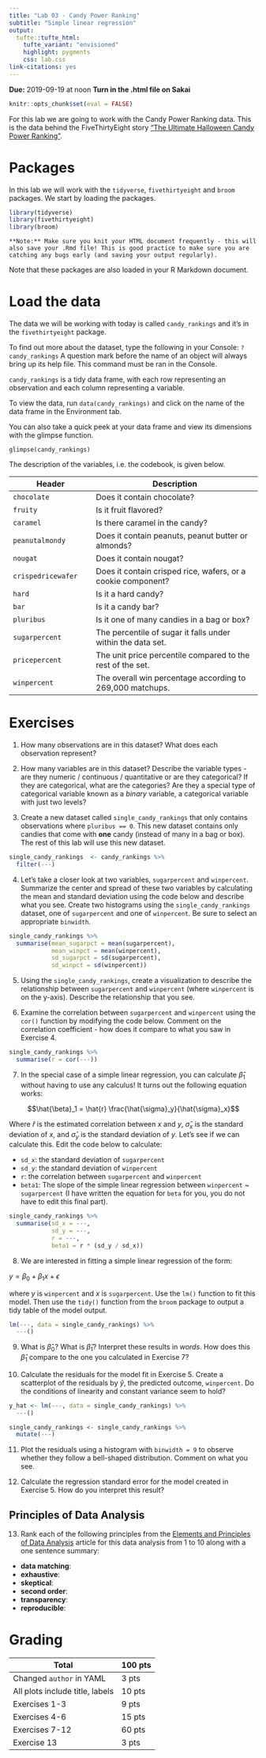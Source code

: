 ```yaml
---
title: "Lab 03 - Candy Power Ranking"
subtitle: "Simple linear regression"
output: 
  tufte::tufte_html:
    tufte_variant: "envisioned"
    highlight: pygments
    css: lab.css
link-citations: yes
---
```



**Due:** 2019-09-19 at noon
**Turn in the .html file on Sakai**

```r
knitr::opts_chunk$set(eval = FALSE)
```

For this lab we are going to work with the Candy Power Ranking data. This is the data behind the FiveThirtyEight story ["The Ultimate Halloween Candy Power Ranking"](https://fivethirtyeight.com/features/the-ultimate-halloween-candy-power-ranking/).

# Packages

In this lab we will work with the `tidyverse`, `fivethirtyeight` and `broom` packages. We start by loading the packages.

```r
library(tidyverse)
library(fivethirtyeight)
library(broom)
```

```marginfigure
**Note:** Make sure you knit your HTML document frequently - this will also save your .Rmd file! This is good practice to make sure you are catching any bugs early (and saving your output regularly).
```
Note that these packages are also loaded in your R Markdown document.

# Load the data

The data we will be working with today is called `candy_rankings` and it's in the `fivethirtyeight` package.

To find out more about the dataset, type the following in your Console: `?candy_rankings` A question mark before the name of an object will always bring up its help file. This command must be ran in the Console.

`candy_rankings` is a tidy data frame, with each row representing an observation and each column representing a variable.

To view the data, run `data(candy_rankings)` and click on the name of the data frame in the Environment tab.

You can also take a quick peek at your data frame and view its dimensions with the glimpse function.

`glimpse(candy_rankings)`

The description of the variables, i.e. the codebook, is given below.

 Header                        |  Description
----------------|--------------------------------
`chocolate` | Does it contain chocolate?
`fruity` | Is it fruit flavored?
`caramel` | Is there caramel in the candy?
`peanutalmondy` | Does it contain peanuts, peanut butter or almonds?
`nougat` | Does it contain nougat?
`crispedricewafer` | Does it contain crisped rice, wafers, or a cookie component?
`hard` | Is it a hard candy?
`bar` | Is it a candy bar?
`pluribus` | Is it one of many candies in a bag or box?
`sugarpercent` | The percentile of sugar it falls under within the data set.
`pricepercent` | The unit price percentile compared to the rest of the set.
`winpercent` | The overall win percentage according to 269,000 matchups.

# Exercises

1. How many observations are in this dataset? What does each observation represent?

2. How many variables are in this dataset? Describe the variable types - are they numeric / continuous / quantitative or are they categorical? If they are categorical, what are the categories? Are they a special type of categorical variable known as a _binary_ variable, a categorical variable with just two levels? 

3. Create a new dataset called `single_candy_rankings` that only contains observations where `pluribus == 0`. This new dataset contains only candies that come with **one** candy (instead of many in a bag or box). The rest of this lab will use this new dataset.

```r
single_candy_rankings  <- candy_rankings %>%
  filter(---)
```

4. Let's take a closer look at two variables, `sugarpercent` and `winpercent`. Summarize the center and spread of these two variables by calculating the mean and standard deviation using the code below and describe what you see. Create two histograms using the `single_candy_rankings` dataset, one of `sugarpercent` and one of `winpercent`. Be sure to select an appropriate `binwidth`.

```r
single_candy_rankings %>%
  summarise(mean_sugarpct = mean(sugarpercent),
            mean_winpct = mean(winpercent),
            sd_sugarpct = sd(sugarpercent),
            sd_winpct = sd(winpercent))
```

5. Using the `single_candy_rankings`, create a visualization to describe the relationship between `sugarpercent` and `winpercent` (where `winpercent` is on the y-axis). Describe the relationship that you see.

6. Examine the correlation between `sugarpercent` and `winpercent` using the `cor()` function by modifying the code below. Comment on the correlation coefficient - how does it compare to what you saw in Exercise 4. 

```r
single_candy_rankings %>%
  summarise(r = cor(---))
```

7. In the special case of a simple linear regression, you can calculate $\hat{\beta}_1$ without having to use any calculus! It turns out the following equation works:

$$\hat{\beta}_1 = \hat{r} \frac{\hat{\sigma}_y}{\hat{\sigma}_x}$$

Where $\hat{r}$ is the estimated correlation between $x$ and $y$, $\hat{\sigma}_x$ is the standard deviation of $x$, and $\hat{\sigma}_y$ is the standard deviation of $y$. Let's see if we can calculate this. Edit the code below to calculate:

* `sd_x`: the standard deviation of `sugarpercent`  
* `sd_y`: the standard deviation of `winpercent`  
* `r`: the correlation between `sugarpercent` and `winpercent`
* `beta1`: The slope of the simple linear regression between `winpercent` ~ `sugarpercent` (I have written the equation for `beta` for you, you do not have to edit this final part).


```r
single_candy_rankings %>%
  summarise(sd_x = ---,
            sd_y = ---,
            r = ---,
            beta1 = r * (sd_y / sd_x))
```

8. We are interested in fitting a simple linear regression of the form:

$y = \beta_0 + \beta_1x + \epsilon$

where $y$ is `winpercent` and $x$ is `sugarpercent`. Use the `lm()` function to fit this model. Then use the `tidy()` function from the `broom` package to output a tidy table of the model output.

```r
lm(---, data = single_candy_rankings) %>%
  ---()
```

9. What is $\hat{\beta}_0$? What is $\hat{\beta}_1$? Interpret these results in _words_. How does this $\hat{\beta}_1$ compare to the one you calculated in Exercise 7?


10. Calculate the residuals for the model fit in Exercise 5. Create a scatterplot of the residuals by $\hat{y}$, the predicted outcome, `winpercent`. Do the conditions of linearity and constant variance seem to hold?

```r
y_hat <- lm(---, data = single_candy_rankings) %>%
  ---()

single_candy_rankings <- single_candy_rankings %>%
  mutate(---)
```

11. Plot the residuals using a histogram with `binwidth = 9` to observe whether they follow a bell-shaped distribution. Comment on what you see.

12. Calculate the regression standard error for the model created in Exercise 5. How do you interpret this result?

## Principles of Data Analysis

13. Rank each of the following principles from the [Elements and Principles of Data Analysis](https://arxiv.org/pdf/1903.07639.pdf) article for this data analysis from 1 to 10 along with a one sentence summary:

- **data matching**: 
- **exhaustive**: 
- **skeptical**:
- **second order**:
- **transparency**:
- **reproducible**:



# Grading

Total                          | 100 pts
-------------------------------|--------
Changed `author` in YAML       | 3 pts
All plots include title, labels | 10 pts
Exercises 1-3                   | 9 pts
Exercises 4-6                    | 15 pts
Exercises 7-12                  | 60 pts
Exercise 13                   | 3 pts
